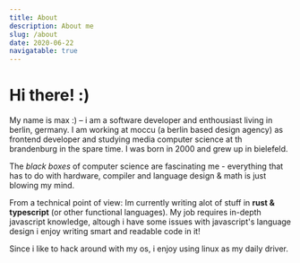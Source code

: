 ```yaml
---
title: About
description: About me
slug: /about
date: 2020-06-22
navigatable: true
---
```


# Hi there! :)

My name is max :) – i am a software developer and enthousiast living in berlin, germany. I am working at moccu (a berlin based design agency) as frontend developer and studying media computer science at th brandenburg in the spare time. I was born in 2000 and grew up in bielefeld.

The *black boxes* of computer science are fascinating me - everything that has to do with hardware, compiler and language design & math is just blowing my mind.

From a technical point of view: Im currently writing alot of stuff in **rust & typescript** (or other functional languages). My job requires in-depth javascript knowledge, altough i have some issues with 
javascript's language design i enjoy writing smart and readable code in it!

Since i like to hack around with my os, i enjoy using linux as my daily driver.